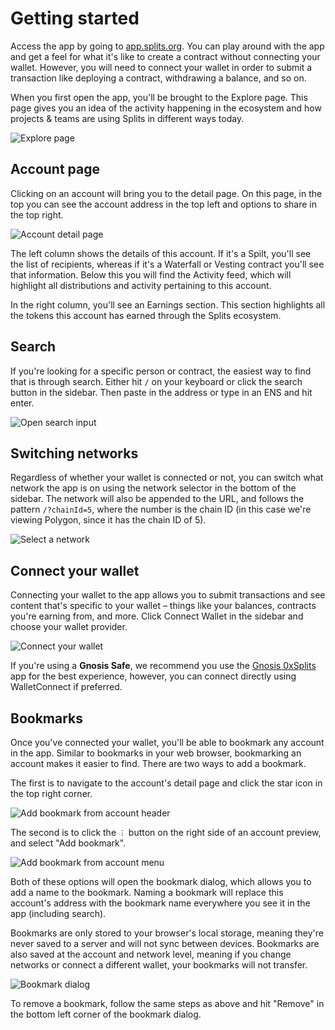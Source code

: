 # Getting started

Access the app by going to [app.splits.org](https://app.splits.org/). You
can play around with the app and get a feel for what it's like to create a
contract without connecting your wallet. However, you will need to connect your
wallet in order to submit a transaction like deploying a contract, withdrawing a
balance, and so on.

When you first open the app, you'll be brought to the Explore page. This page
gives you an idea of the activity happening in the ecosystem and how projects &
teams are using Splits in different ways today.

![Explore page](./img/start_explore.png)

## Account page

Clicking on an account will bring you to the detail page. On this page, in the
top you can see the account address in the top left and options to share in the
top right.

![Account detail page](./img/start_account_detail.png)

The left column shows the details of this account. If it's a Spilt, you'll see
the list of recipients, whereas if it's a Waterfall or Vesting contract you'll
see that information. Below this you will find the Activity feed, which will
highlight all distributions and activity pertaining to this account.

In the right column, you'll see an Earnings section. This section highlights all
the tokens this account has earned through the Splits ecosystem.

## Search

If you're looking for a specific person or contract, the easiest way to find
that is through search. Either hit `/` on your keyboard or click the search
button in the sidebar. Then paste in the address or type in an ENS and hit
enter.

![Open search input](./img/start_search.gif)

## Switching networks

Regardless of whether your wallet is connected or not, you can switch what
network the app is on using the network selector in the bottom of the sidebar.
The network will also be appended to the URL, and follows the pattern
`/?chainId=5`, where the number is the chain ID (in this case we're viewing
Polygon, since it has the chain ID of 5).

![Select a network](./img/start_network.gif)

## Connect your wallet

Connecting your wallet to the app allows you to submit transactions and see
content that's specific to your wallet – things like your balances, contracts
you're earning from, and more. Click Connect Wallet in the sidebar and choose
your wallet provider.

![Connect your wallet](./img/start_connect.gif)

If you're using a **Gnosis Safe**, we recommend you use the
[Gnosis 0xSplits](https://app.safe.global/share/safe-app?appUrl=https%3A%2F%2Fapp.0xsplits.xyz&chain=eth)
app for the best experience, however, you can connect directly using
WalletConnect if preferred.

## Bookmarks

Once you've connected your wallet, you'll be able to bookmark any account in the
app. Similar to bookmarks in your web browser, bookmarking an account makes it
easier to find. There are two ways to add a bookmark.

The first is to navigate to the account's detail page and click the star icon in
the top right corner.

![Add bookmark from account header](./img/start_bookmark_1.gif)

The second is to click the `︙` button on the right side of an account preview,
and select "Add bookmark".

![Add bookmark from account menu](./img/start_bookmark_2.gif)

Both of these options will open the bookmark dialog, which allows you to add a
name to the bookmark. Naming a bookmark will replace this account's address with
the bookmark name everywhere you see it in the app (including search).

Bookmarks are only stored to your browser's local storage, meaning they're never
saved to a server and will not sync between devices. Bookmarks are also saved at
the account and network level, meaning if you change networks or connect a
different wallet, your bookmarks will not transfer.

![Bookmark dialog](./img/start_bookmark_3.png)

To remove a bookmark, follow the same steps as above and hit "Remove" in the
bottom left corner of the bookmark dialog.

